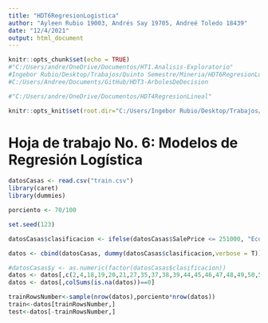 ```yaml
---
title: "HDT6RegresionLogistica"
author: "Ayleen Rubio 19003, Andrés Say 19705, Andreé Toledo 18439"
date: "12/4/2021"
output: html_document
---
```


```r
knitr::opts_chunk$set(echo = TRUE)
#"C:/Users/andre/OneDrive/Documentos/HT1.Analisis-Exploratorio"
#Ingebor Rubio/Desktop/Trabajos/Quinto Semestre/Mineria/HDT6RegresionLogistica
#C:/Users/Andree/Documents/GitHub/HDT3-ArbolesDeDecision

#"C:/Users/andre/OneDrive/Documentos/HDT4RegresionLineal"

knitr::opts_knit$set(root.dir="C:/Users/Ingebor Rubio/Desktop/Trabajos/Quinto Semestre/Mineria/HDT6RegresionLogistica")
```

# Hoja de trabajo No. 6: Modelos de Regresión Logística

```r
datosCasas <- read.csv("train.csv")
library(caret)
library(dummies)

porciento <- 70/100

set.seed(123)

datosCasas$clasificacion <- ifelse(datosCasas$SalePrice <= 251000, "Economicas", ifelse(datosCasas$SalePrice <= 538000, "Intermedias", ifelse(datosCasas$SalePrice <= 755000, "Caras")))

datos <- cbind(datosCasas, dummy(datosCasas$clasificacion,verbose = T))

#datosCasas$y <- as.numeric(factor(datosCasas$clasificacion))
datos <- datos[,c(2,4,18,19,20,21,27,35,37,38,39,44,45,46,47,48,49,50,51,52,53,55,57,60,62,63,67,68,69,70,71,72,76,77,78,81,83,84,85)]
datos <- datos[,colSums(is.na(datos))==0]

trainRowsNumber<-sample(nrow(datos),porciento*nrow(datos))
train<-datos[trainRowsNumber,]
test<-datos[-trainRowsNumber,]
```



